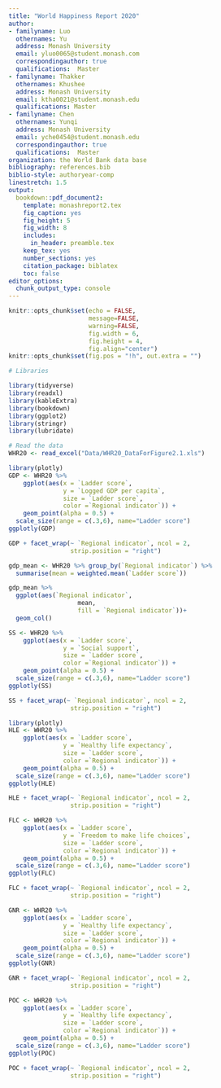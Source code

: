```yaml
---
title: "World Happiness Report 2020"
author:
- familyname: Luo
  othernames: Yu
  address: Monash University
  email: yluo0065@student.monash.com
  correspondingauthor: true
  qualifications:  Master
- familyname: Thakker
  othernames: Khushee
  address: Monash University
  email: ktha0021@student.monash.edu
  qualifications: Master
- familyname: Chen
  othernames: Yunqi
  address: Monash University
  email: yche0454@student.monash.edu
  correspondingauthor: true
  qualifications:  Master
organization: the World Bank data base
bibliography: references.bib
biblio-style: authoryear-comp
linestretch: 1.5
output:
  bookdown::pdf_document2:
    template: monashreport2.tex
    fig_caption: yes
    fig_height: 5
    fig_width: 8
    includes:
      in_header: preamble.tex
    keep_tex: yes
    number_sections: yes
    citation_package: biblatex
    toc: false
editor_options: 
  chunk_output_type: console
---
```


```r
knitr::opts_chunk$set(echo = FALSE, 
                      message=FALSE, 
                      warning=FALSE,
                      fig.width = 6, 
                      fig.height = 4,
                      fig.align="center")
knitr::opts_chunk$set(fig.pos = "!h", out.extra = "")

# Libraries

library(tidyverse)
library(readxl)
library(kableExtra)
library(bookdown)
library(ggplot2)
library(stringr)
library(lubridate)
```


```r
# Read the data
WHR20 <- read_excel("Data/WHR20_DataForFigure2.1.xls")
```

\section*{Introduction}

\section*{1 }

\subsection*{1.2 }


\clearpage
\section*{2 }

\subsection*{2.1 GDP}

```r
library(plotly)
GDP <- WHR20 %>% 
    ggplot(aes(x = `Ladder score`, 
               y = `Logged GDP per capita`, 
               size = `Ladder score`, 
               color =`Regional indicator`)) +
    geom_point(alpha = 0.5) +
  scale_size(range = c(.3,6), name="Ladder score")
ggplotly(GDP)
```

```r
GDP + facet_wrap(~ `Regional indicator`, ncol = 2,
                 strip.position = "right")
```

```r
gdp_mean <- WHR20 %>% group_by(`Regional indicator`) %>% 
  summarise(mean = weighted.mean(`Ladder score`))

gdp_mean %>% 
  ggplot(aes(`Regional indicator`, 
                   mean, 
                   fill = `Regional indicator`))+
  geom_col()
```

\subsection*{2.2 Social support}

```r
SS <- WHR20 %>% 
    ggplot(aes(x = `Ladder score`, 
               y = `Social support`, 
               size = `Ladder score`, 
               color =`Regional indicator`)) +
    geom_point(alpha = 0.5) +
  scale_size(range = c(.3,6), name="Ladder score")
ggplotly(SS)
```

```r
SS + facet_wrap(~ `Regional indicator`, ncol = 2,
                 strip.position = "right")
```

\subsection*{2.3 Social Healthy life expectancy}

```r
library(plotly)
HLE <- WHR20 %>% 
    ggplot(aes(x = `Ladder score`, 
               y = `Healthy life expectancy`, 
               size = `Ladder score`, 
               color =`Regional indicator`)) +
    geom_point(alpha = 0.5) +
  scale_size(range = c(.3,6), name="Ladder score")
ggplotly(HLE)
```

```r
HLE + facet_wrap(~ `Regional indicator`, ncol = 2,
                 strip.position = "right")
```


\subsection*{2.4 Freedom to make life choices}

```r
FLC <- WHR20 %>% 
    ggplot(aes(x = `Ladder score`, 
               y = `Freedom to make life choices`, 
               size = `Ladder score`, 
               color =`Regional indicator`)) +
    geom_point(alpha = 0.5) +
  scale_size(range = c(.3,6), name="Ladder score")
ggplotly(FLC)
```

```r
FLC + facet_wrap(~ `Regional indicator`, ncol = 2,
                 strip.position = "right")
```


\subsection*{2.5 Generosity}

```r
GNR <- WHR20 %>% 
    ggplot(aes(x = `Ladder score`, 
               y = `Healthy life expectancy`, 
               size = `Ladder score`, 
               color =`Regional indicator`)) +
    geom_point(alpha = 0.5) +
  scale_size(range = c(.3,6), name="Ladder score")
ggplotly(GNR)
```

```r
GNR + facet_wrap(~ `Regional indicator`, ncol = 2,
                 strip.position = "right")
```


\subsection*{2.6 Perceptions of corruption}

```r
POC <- WHR20 %>% 
    ggplot(aes(x = `Ladder score`, 
               y = `Healthy life expectancy`, 
               size = `Ladder score`, 
               color =`Regional indicator`)) +
    geom_point(alpha = 0.5) +
  scale_size(range = c(.3,6), name="Ladder score")
ggplotly(POC)
```

```r
POC + facet_wrap(~ `Regional indicator`, ncol = 2,
                 strip.position = "right")
```

\clearpage
\section*{3 }

\subsection*{3.1 }

\clearpage
\section*{References}


